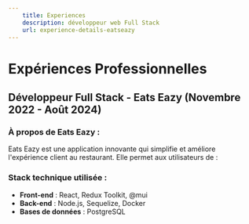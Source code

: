 ```yaml
---
    title: Experiences
    description: développeur web Full Stack
    url: experience-details-eatseazy
---
```


# Expériences Professionnelles

## Développeur Full Stack - Eats Eazy (Novembre 2022 - Août 2024)

### À propos de Eats Eazy :
Eats Eazy est une application innovante qui simplifie et améliore l'expérience client au restaurant. Elle permet aux utilisateurs de :  

### Stack technique utilisée :
- **Front-end** : React, Redux Toolkit, @mui
- **Back-end** : Node.js, Sequelize, Docker
- **Bases de données** : PostgreSQL
